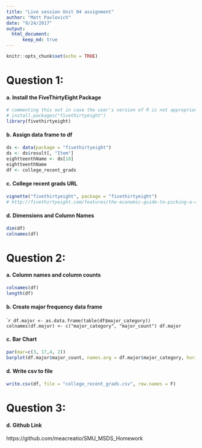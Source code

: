 ```yaml
---
title: "Live session Unit 04 assignment"
author: "Matt Pavlovich"
date: "9/24/2017"
output: 
  html_document:
      keep_md: true
---
```



```r
knitr::opts_chunk$set(echo = TRUE)
```

# Question 1: 
#### a. Install the FiveThirtyEight Package
```r
# commenting this out in case the user's version of R is not appropriate for FiveThirtyEight
# install.packages("fivethirtyeight")
library(fivethirtyeight)

```

#### b. Assign data frame to df
```r
ds <- data(package = "fivethirtyeight")
ds <- ds$result[, "Item"]
eightteenthName <- ds[18]
eightteenthName
df <- college_recent_grads
```

#### c. College recent grads URL
```r
vignette("fivethirtyeight", package = "fivethirtyeight") 
# http://fivethirtyeight.com/features/the-economic-guide-to-picking-a-college-major/
```

#### d. Dimensions and Column Names
```r
dim(df)
colnames(df)
```


# Question 2: 
#### a. Column names and column counts
```r
colnames(df)
length(df)
```

#### b. Create major frequency data frame
````r
df.major <- as.data.frame(table(df$major_category))
colnames(df.major) <- c("major_category", "major_count")
df.major
```

#### c. Bar Chart
```r
par(mar=c(3, 17,4, 2))
barplot(df.major$major_count, names.arg = df.major$major_category, horiz=T, las = 1, xlim=c(0, 30), col = "blue", main = "Most Common College Majors", xlab = "Count", ylab = "Major", mgp=c(0,2,1))
```

#### d. Write csv to file
```r
write.csv(df, file = "college_recent_grads.csv", row.names = F)
```

# Question 3:
#### d. Github Link
https://github.com/meacreatio/SMU_MSDS_Homework